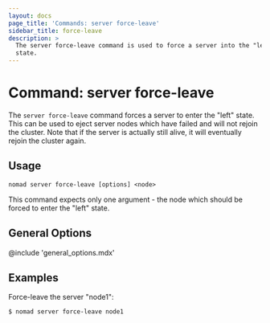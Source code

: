 ```yaml
---
layout: docs
page_title: 'Commands: server force-leave'
sidebar_title: force-leave
description: >
  The server force-leave command is used to force a server into the "left"
  state.
---
```


# Command: server force-leave

The `server force-leave` command forces a server to enter the "left" state.
This can be used to eject server nodes which have failed and will not rejoin
the cluster. Note that if the server is actually still alive, it will
eventually rejoin the cluster again.

## Usage

```plaintext
nomad server force-leave [options] <node>
```

This command expects only one argument - the node which should be forced
to enter the "left" state.

## General Options

@include 'general_options.mdx'

## Examples

Force-leave the server "node1":

```shell-session
$ nomad server force-leave node1

```
